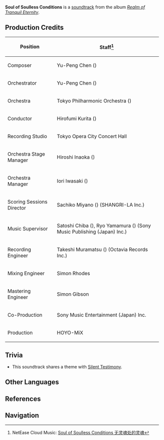 {{Soundtrack Infobox
|title          =
|image          = Realm of Tranquil Eternity.jpg
|album          = Realm of Tranquil Eternity
|disc           = 2
|number         = 39
|featured       =
|featured2      =
|featured3      =
|featured_disc  =
|featured_disc2 =
|featured_disc3 =
|youtube_id     = 9xtAKakzZDs
|youtube_time   = 878
|spotify_id     = 1TL4WDbM7XOcibBtdeAc9B
|played_in      = Kannazuka
|during         = [[Kannazuka]]
|domain         =
|previous       = Silent Testimony
|next           = Ones Who Strive to Live
}}
'''Soul of Soulless Conditions''' is a [[soundtrack]] from the album ''[[Realm of Tranquil Eternity]]''.

==Production Credits==
{| class="wikitable" style="text-align:left; height:0.5em"
! Position
! Staff<ref>NetEase Cloud Music: [https://music.163.com/#/song?id=1879108717 Soul of Soulless Conditions 无灵魂处的灵魂]</ref>
|-
! Composer
| Yu-Peng Chen ({{Lang|zh=陈致逸|mini=1}})
|-
! Orchestrator
| Yu-Peng Chen ({{Lang|zh=陈致逸|mini=1}})
|-
! Orchestra
| Tokyo Philharmonic Orchestra ({{Lang|ja=東京フィルハーモニー交響楽団|mini=1}})
|-
! Conductor
| Hirofumi Kurita ({{Lang|ja=栗田博文|mini=1}})
|-
! Recording Studio
| Tokyo Opera City Concert Hall
|-
! Orchestra Stage Manager
| Hiroshi Inaoka ({{Lang|ja=稲岡宏司|mini=1}})
|-
! Orchestra Manager
| Iori Iwasaki ({{Lang|ja=岩崎井織|mini=1}})
|-
! Scoring Sessions Director
| Sachiko Miyano ({{Lang|ja=宮野幸子|mini=1}}) (SHANGRI-LA Inc.)
|-
! Music Supervisor
| Satoshi Chiba ({{Lang|ja=千葉智史|mini=1}}), Ryo Yamamura ({{Lang|ja=山村涼|mini=1}}) (Sony Music Publishing (Japan) Inc.)
|-
! Recording Engineer
| Takeshi Muramatsu ({{Lang|ja=村松健|mini=1}}) (Octavia Records Inc.)
|-
! Mixing Engineer
| Simon Rhodes
|-
! Mastering Engineer
| Simon Gibson
|-
! Co-Production
| Sony Music Entertainment (Japan) Inc.
|-
! Production
| HOYO-MiX
|}

==Trivia==
* This soundtrack shares a theme with [[Silent Testimony]].

==Other Languages==
{{Other Languages
|default_hidden = 1
|en      = Soul of Soulless Conditions
|zhs     = 无灵魂处的灵魂
|zhs_rm  = Wú Línghún Chǔ de Línghún
|zht     = 無靈魂處的靈魂
|zht_rm  = Wú Línghún Chǔ de Línghún
|ja      = 無魂の地の魂
|ja_rm   = Mukon no Chi no Tamashii{{Assumed}}
}}

==References==
{{Reflist}}

==Navigation==
{{Soundtrack Navbox|Realm of Tranquil Eternity}}